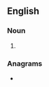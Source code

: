 ==English==

===Noun===
{{head|en|noun plural form}}

# {{plural of|sham|lang=en}}

===Anagrams===
* {{anagrams|en|a=ahmss|SAHMs|Sahms|smash}}